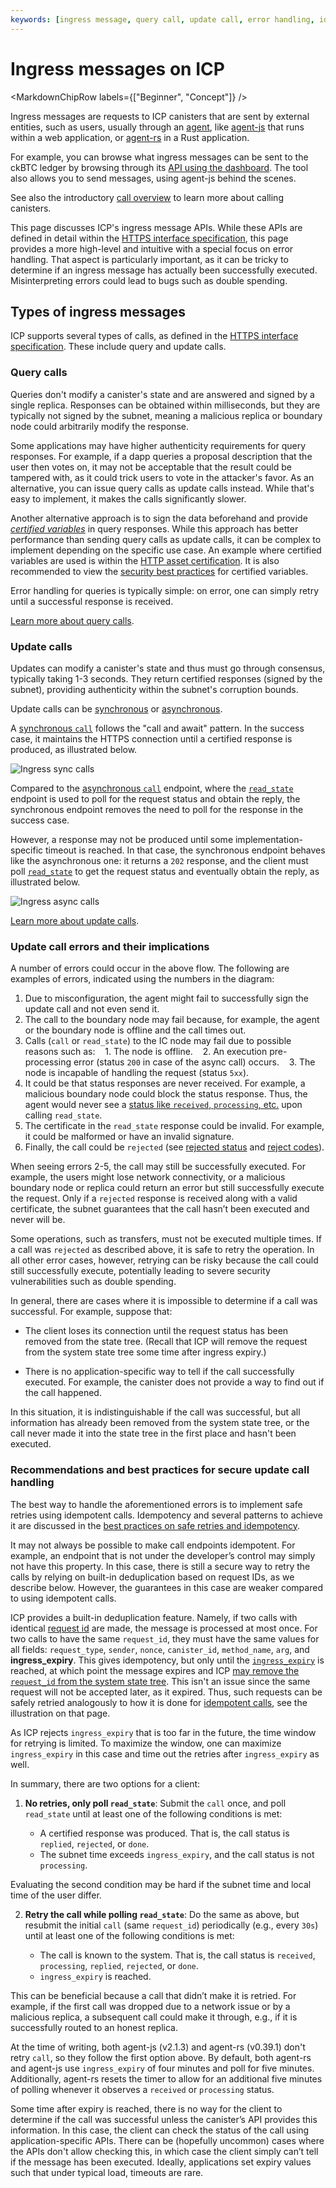 ```yaml
---
keywords: [ingress message, query call, update call, error handling, idempotency]
---
```



# Ingress messages on ICP

<MarkdownChipRow labels={["Beginner", "Concept"]} />

Ingress messages are requests to ICP <GlossaryTooltip>canisters</GlossaryTooltip> that are sent by external entities, such as users, usually through an [agent](/docs/current/building-apps/developer-tools/dev-tools-overview/#agents), like [agent-js](https://github.com/dfinity/agent-js/tree/main) that runs within a web application, or [agent-rs](https://github.com/dfinity/agent-rs/tree/main) in a Rust application.

For example, you can browse what ingress messages can be sent to the ckBTC ledger by browsing through its [API using the dashboard](https://dashboard.internetcomputer.org/canister/mxzaz-hqaaa-aaaar-qaada-cai). The tool also allows you to send messages, using agent-js behind the scenes.

See also the introductory [call overview](/docs/current/building-apps/calling-dapps/query-calls) to learn more about calling canisters.

This page discusses ICP's ingress message APIs. While these APIs are defined in detail within the [HTTPS interface specification](/docs/current/specifications/ic-interface-spec#http-interface), this page provides a more high-level and intuitive  with a special focus on error handling. That aspect is particularly important, as it can be tricky to determine if an ingress message has actually been successfully executed. Misinterpreting errors could lead to bugs such as double spending.

## Types of ingress messages

ICP supports several types of calls, as defined in the [HTTPS interface specification](/docs/current/specifications/ic-interface-spec#http-interface). These include query and update calls.

### Query calls

Queries don't modify a canister's state and are answered and signed by a single replica. Responses can be obtained within milliseconds, but they are typically not signed by the subnet, meaning a malicious replica or boundary node could arbitrarily modify the response.

Some applications may have higher authenticity requirements for query responses. For example, if a dapp queries a proposal description that the user then votes on, it may not be acceptable that the result could be tampered with, as it could trick users to vote in the attacker's favor. As an alternative, you can issue query calls as update calls instead. While that's easy to implement, it makes the calls significantly slower.

Another alternative approach is to sign the data beforehand and provide [*certified variables*](/docs/current/tutorials/developer-journey/level-3/3.3-certified-data/) in query responses. While this approach has better performance than sending query calls as update calls, it can be complex to implement depending on the specific use case. An example where certified variables are used is within the [HTTP asset certification](/docs/current/concepts/security/data-integrity-and-authenticity#use-http-asset-certification-and-avoid-serving-your-dapp-through-rawicp0io). It is also recommended to view the [security best practices](/docs/current/concepts/security/data-integrity-and-authenticity#certified-variables) for certified variables.

Error handling for queries is typically simple: on error, one can simply retry until a successful response is received.

[Learn more about query calls](/docs/current/building-apps/calling-dapps/query-calls).

### Update calls

Updates can modify a canister's state and thus must go through consensus, typically taking 1-3 seconds. They return certified responses (signed by the subnet), providing authenticity within the subnet's corruption bounds.

Update calls can be [synchronous](/docs/current/specifications/ic-interface-spec#http-sync-call-overview) or [asynchronous](/docs/current/specifications/ic-interface-spec#http-async-call-overview).

A [synchronous `call`](https://internetcomputer.org/docs/current/docs/current/specifications/ic-interface-spec#http-call) follows the "call and await" pattern. In the success case, it maintains the HTTPS connection until a certified response is produced, as illustrated below.

![Ingress sync calls](_attachments/ingress_sync_call.png)

Compared to the [asynchronous `call`](/docs/current/specifications/ic-interface-spec#http-async-call) endpoint, where the [`read_state`](/docs/current/specifications/ic-interface-spec#http-read-state) endpoint is used to poll for the request status and obtain the reply, the synchronous endpoint removes the need to poll for the response in the success case.

However, a response may not be produced until some implementation-specific timeout is reached. In that case, the synchronous endpoint behaves like the asynchronous one: it returns a `202` response, and the client must poll [`read_state`](/docs/current/specifications/ic-interface-spec#http-read-state) to get the request status and eventually obtain the reply, as illustrated below.

![Ingress async calls](_attachments/ingress_async_call.png)

[Learn more about update calls](/docs/current/building-apps/calling-dapps/update-calls).

### Update call errors and their implications

A number of errors could occur in the above flow. The following are examples of errors, indicated using the numbers in the diagram:
1. Due to misconfiguration, the agent might fail to successfully sign the update call and not even send it.
2. The call to the boundary node may fail because, for example, the agent or the boundary node is offline and the call times out.
3. Calls (`call` or `read_state`) to the IC node may fail due to possible reasons such as:
   1. The node is offline.
   2. An execution pre-processing error (status `200` in case of the async call) occurs.
   3. The node is incapable of handling the request (status `5xx`).
4. It could be that status responses are never received. For example, a malicious boundary node could block the status response. Thus, the agent would never see a [status like `received`, `processing`, etc.](/docs/current/specifications/ic-interface-spec#state-tree-request-status) upon calling `read_state`.
5. The certificate in the `read_state` response could be invalid. For example, it could be malformed or have an invalid signature.
6. Finally, the call could be `rejected` (see [rejected status](/docs/current/specifications/ic-interface-spec#state-tree-request-status) and [reject codes](/docs/current/specifications/ic-interface-spec#reject-codes)).

When seeing errors 2-5, the call may still be successfully executed. For example, the users might lose network connectivity, or a malicious boundary node or replica could return an error but still successfully execute the request. Only if a `rejected` response is received along with a valid certificate, the subnet guarantees that the call hasn’t been executed and never will be.

Some operations, such as transfers, must not be executed multiple times. If a call was `rejected` as described above, it is safe to retry the operation. In all other error cases, however, retrying can be risky because the call could still successfully execute, potentially leading to severe security vulnerabilities such as double spending.

In general, there are cases where it is impossible to determine if a call was successful. For example, suppose that:

- The client loses its connection until the request status has been removed from the state tree. (Recall that ICP will remove the request from the system state tree some time after ingress expiry.)

- There is no application-specific way to tell if the call successfully executed. For example, the canister does not provide a way to find out if the call happened.

In this situation, it is indistinguishable if the call was successful, but all information has already been removed from the system state tree, or the call never made it into the state tree in the first place and hasn't been executed.

### Recommendations and best practices for secure update call handling

The best way to handle the aforementioned errors is to implement safe retries using idempotent calls. Idempotency and several patterns to achieve it are discussed in the [best practices on safe retries and idempotency](/docs/current/concepts/developer-best-practices/idempotency).

It may not always be possible to make call endpoints idempotent. For example, an endpoint that is not under the developer’s control may simply not have this property. In this case, there is still a secure way to retry the calls by relying on built-in deduplication based on request IDs, as we describe below. However, the guarantees in this case are weaker compared to using idempotent calls.

ICP provides a built-in deduplication feature. Namely, if two calls with identical [request id](/docs/current/specifications/ic-interface-spec#request-ids) are made, the message is processed at most once. For two calls to have the same `request_id`, they must have the same values for all fields: `request_type`, `sender`, `nonce`, `canister_id`, `method_name`, `arg`, and **ingress_expiry**. This gives idempotency, but only until the [`ingress_expiry`](/docs/current/specifications/ic-interface-spec#authentication) is reached, at which point the message expires and ICP [may remove the `request_id` from the system state tree](/docs/current/specifications/ic-interface-spec#state-tree-request-status). This isn't an issue since the same request will not be accepted later, as it expired. Thus, such requests can be safely retried analogously to how it is done for [idempotent calls](/docs/current/concepts/developer-best-practices/idempotency#idempotent-canister-apis), see the illustration on that page.

As ICP rejects `ingress_expiry` that is too far in the future, the time window for retrying is limited. To maximize the window, one can maximize `ingress_expiry` in this case and time out the retries after `ingress_expiry` as well.

In summary, there are two options for a client:
1. **No retries, only poll `read_state`**: Submit the `call` once, and poll `read_state` until at least one of the following conditions is met:

    - A certified response was produced. That is, the call status is `replied`, `rejected`, or `done`.
    - The subnet time exceeds `ingress_expiry`, and the call status is not `processing`.

Evaluating the second condition may be hard if the subnet time and local time of the user differ.

2. **Retry the call while polling `read_state`**: Do the same as above, but resubmit the initial `call` (same `request_id`) periodically (e.g., every `30s`) until at least one of the following conditions is met:

    - The call is known to the system. That is, the call status is `received`, `processing`, `replied`, `rejected`, or `done`.
    - `ingress_expiry` is reached.

This can be beneficial because a call that didn’t make it is retried. For example, if the first call was dropped due to a network issue or by a malicious replica, a subsequent call could make it through, e.g., if it is successfully routed to an honest replica.

At the time of writing, both agent-js (v2.1.3) and agent-rs (v0.39.1) don't retry `call`, so they follow the first option above. By default, both agent-rs and agent-js use `ingress_expiry` of four minutes and poll for five minutes. Additionally, agent-rs resets the timer to allow for an additional five minutes of polling whenever it observes a `received` or `processing` status.

Some time after expiry is reached, there is no way for the client to determine if the call was successful unless the canister’s API provides this information. In this case, the client can check the status of the call using application-specific APIs. There can be (hopefully uncommon) cases where the APIs don't allow checking this, in which case the client simply can’t tell if the message has been executed. Ideally, applications set expiry values such that under typical load, timeouts are rare.